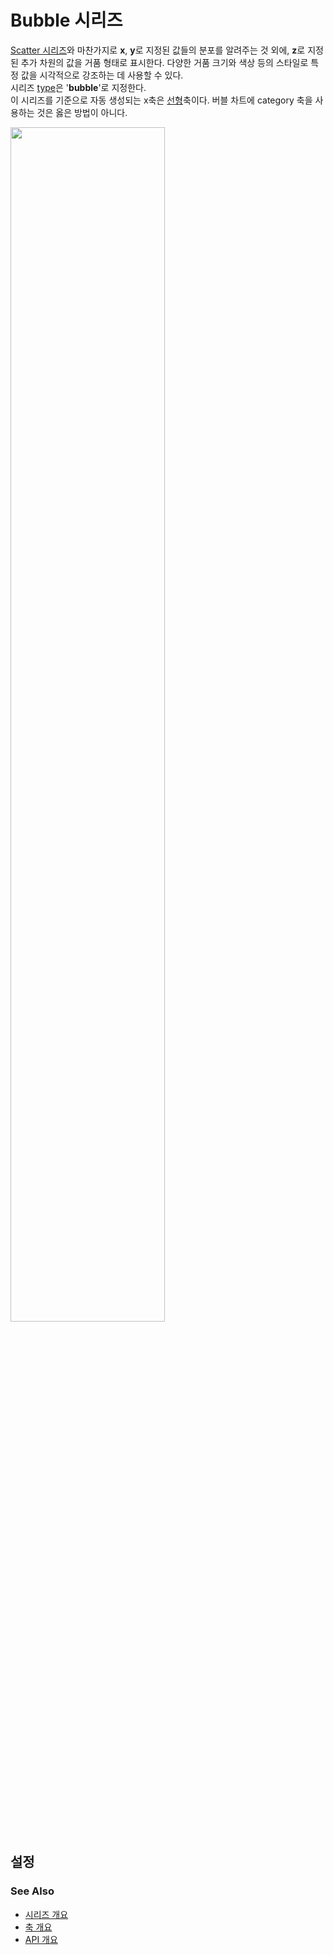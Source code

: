 # Bubble 시리즈

[Scatter 시리즈](/guide/series/series-scatter)와 마찬가지로
**x**, **y**로 지정된 값들의 분포를 알려주는 것 외에, **z**로 지정된 추가 차원의 값을 거품 형태로 표시한다.
다양한 거품 크기와 색상 등의 스타일로 특정 값을 시각적으로 강조하는 데 사용할 수 있다.<br/>
시리즈 [type](/config/config/series#type)은 '**bubble**'로 지정한다.<br/>
이 시리즈를 기준으로 자동 생성되는 x축은 [선형](/config/config/xAxis/linear)축이다.
버블 차트에 category 축을 사용하는 것은 옳은 방법이 아니다.<br/>

<img src="/images/guide/series/bubble-01.png" width="70%" class="border-img"/>

## 설정

### See Also

- [시리즈 개요](/guide/series)
- [축 개요](/guide/axes)
- [API 개요](/docs)